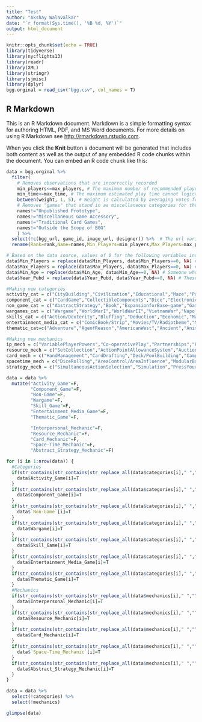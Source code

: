 ---
title: "Test"
author: "Akshay Walavalkar"
date: "`r format(Sys.time(), '%B %d, %Y')`"
output: html_document
---


```{r setup, include=FALSE}
knitr::opts_chunk$set(echo = TRUE)
library(tidyverse)
library(nycflights13)
library(readr)
library(XML)
library(stringr)
library(sjmisc)
library(dplyr)
bgg.orginal = read_csv("bgg.csv", col_names = T) 
```

## R Markdown

This is an R Markdown document. Markdown is a simple formatting syntax for authoring HTML, PDF, and MS Word documents. For more details on using R Markdown see <http://rmarkdown.rstudio.com>.

When you click the **Knit** button a document will be generated that includes both content as well as the output of any embedded R code chunks within the document. You can embed an R code chunk like this:

```{r}
data = bgg.orginal %>%
  filter(
    # Removes observations that are incorrectly recorded
    min_players<=max_players, # The maximum number of recommended players cannot logically be less than the minimum number of recommended players
    min_time<=max_time, # The maximum estimated play time cannot logically be less than the minimum estimated play time
    between(weight, 1, 5), # Weight is calculated by averaging votes from a scale of 1-5, thus we remove observations where the weight is less than 1 or greater than 5.
    # Removes "games" that stand in as miscellaneous categories for the data; These are not board games; They only act as generalized placeholders and thus are irrelevant to our analysis
    names!="Unpublished Prototype", 
    names!="Miscellaneous Game Accessory", 
    names!="Traditional Card Games", 
    names!="Outside the Scope of BGG"
    ) %>%  
  select(!c(bgg_url, game_id, image_url, designer)) %>%  # The url variables cannot be used in a data analysis, and game_id & designer are not relevant to our data analysis
  rename(Rank=rank,Name=names,Min_Players=min_players,Max_Players=max_players,Avg_Time=avg_time,Min_Time=min_time,Max_Time=max_time,Year_Pubd=year,Avg_Rating=avg_rating,Geek_Rating=geek_rating,Num_Votes=num_votes,Min_Age=age,mechanics=mechanic,Num_Owned=owned,categories=category,Complexity=weight) # Renames variables to accurately reflect their utility

# Based on the data source, values of 0 for the following variables indicate that the publisher did not provide data or that data for the variable was unavailable; Since the data is numeric, a "0" entry might be misconstrued as an acceptable value, thus we convert 0 to NA to properly reflect this.
data$Min_Players = replace(data$Min_Players, data$Min_Players==0, NA) # 0 players cannot play a game; this is missing data
data$Max_Players = replace(data$Max_Players, data$Max_Players==0, NA) # 0 players cannot play a game; this is missing data
data$Min_Age = replace(data$Min_Age, data$Min_Age==0, NA) # Someone who is 0 years old cannot play a game; this is missing data
data$Year_Pubd = replace(data$Year_Pubd, data$Year_Pubd==0, NA) # These games have no confirmed initial publication date; this is unavailable data

#Making new categories
activity_cat = c("CityBuilding","Civilization","Educational","Maze","PartyGame","Puzzle","PikeandShot","Print&Play","Racing","TerritoryBuilding","Transportation")
component_cat = c("CardGame","CollectibleComponents","Dice","Electronic","Miniatures")
non_game_cat = c("AbstractStrategy","Book","ExpansionforBase-game","GameSystem")
wargames_cat = c("Wargame","WorldWarI","WorldWarII","VietnamWar","Napoleonic","ModernWarfare","CivilWar","AmericanCivilWar","Post-Napoleonic","AmericanRevolutionaryWar","AmericanIndianWars","KoreanWar")
skills_cat = c("Action/Dexterity","Bluffing","Deduction","Economic","Math","Medical","Number","Memory","Negotiation","Real-time","Trivia","WordGame")
entertainment_media_cat = c("ComicBook/Strip","Movies/TV/Radiotheme","Music","Novel-based","Political","Sports","VideoGameTheme")
thematic_cat=c("Adventure","AgeofReason","AmericanWest","Ancient","Animals","Arabian","Aviation/Flight","Children'sGame","Environmental","Exploration","Fantasy","Farming","Fighting","Horror","Humor","Industry/Manufacturing","Mafia","Mature/Adult","Medieval","Murder/Mystery","Mythology","Nautical","Pirates","Prehistoric","Religious","Renaissance","ScienceFiction","SpaceExploration","Spies/SecretAgents","Trains","Travel","Zombies")

#Making new mechanics
ip_mech = c("VariablePlayerPowers","Co-operativePlay","Partnerships","PlayerElimination","RolePlaying","Trading","Action/MovementProgramming","Voting","Acting","Singing")
resource_mech = c("SetCollection","ActionPointAllowanceSystem","Auction/Bidding","WorkerPlacement","Pick-upandDeliver","StockHolding","CommoditySpeculation	","Betting/Wagering")
card_mech = c("HandManagement","CardDrafting","Deck/PoolBuilding","Campaign/BattleCardDriven","TakeThat","Trick-taking")
spacetime_mech = c("DiceRolling","AreaControl/AreaInfluence","ModularBoard","TilePlacement","Hex-and-Counter","AreaMovement","GridMovement","PointtoPointMovement","Route/NetworkBuilding","PatternBuilding","Roll/SpinandMove","AreaEnclosure","TimeTrack","Area-Impulse","CrayonRailSystem")
strategy_mech = c("SimultaneousActionSelection","Simulation","PressYourLuck","SecretUnitDeployment","Memory","VariablePhaseOrder","PatternRecognition","Storytelling","Chit-PullSystem","Paper-and-Pencil","Rock-Paper-Scissors","LineDrawing")

data = data %>% 
  mutate("Activity_Game"=F,
         "Component_Game"=F,
         "Non-Game"=F,
         "Wargame"=F,
         "Skill_Game"=F,
         "Entertainment_Media_Game"=F,
         "Thematic_Game"=F,

         "Interpersonal_Mechanic"=F,
         "Resource_Mechanic"=F,
         "Card_Mechanic"=F,
         "Space-Time_Mechanic"=F,
         "Abstract_Strategy_Mechanic"=F)

for (i in 1:nrow(data)) {
  #Categories
  if(str_contains(str_contains(str_replace_all(data$categories[i]," ",""),activity_cat),TRUE)) {
    data$Activity_Game[i]=T
  }
  if(str_contains(str_contains(str_replace_all(data$categories[i]," ",""),component_cat),TRUE)) {
    data$Component_Game[i]=T
  }
  if(str_contains(str_contains(str_replace_all(data$categories[i]," ",""),non_game_cat),TRUE)) {
    data$`Non-Game`[i]=T
  }
  if(str_contains(str_contains(str_replace_all(data$categories[i]," ",""),wargames_cat),TRUE)) {
    data$Wargame[i]=T
  }
  if(str_contains(str_contains(str_replace_all(data$categories[i]," ",""),skills_cat),TRUE)) {
    data$Skill_Game[i]=T
  }
  if(str_contains(str_contains(str_replace_all(data$categories[i]," ",""),entertainment_media_cat),TRUE)) {
    data$Entertainment_Media_Game[i]=T
  }
  if(str_contains(str_contains(str_replace_all(data$categories[i]," ",""),thematic_cat),TRUE)) {
    data$Thematic_Game[i]=T
  }
  #Mechanics
  if(str_contains(str_contains(str_replace_all(data$mechanics[i]," ",""),ip_mech),TRUE)) {
    data$Interpersonal_Mechanic[i]=T
  }
  if(str_contains(str_contains(str_replace_all(data$mechanics[i]," ",""),resource_mech),TRUE)) {
    data$Resource_Mechanic[i]=T
  }
  if(str_contains(str_contains(str_replace_all(data$mechanics[i]," ",""),card_mech),TRUE)) {
    data$Card_Mechanic[i]=T
  }
  if(str_contains(str_contains(str_replace_all(data$mechanics[i]," ",""),spacetime_mech),TRUE)) {
    data$`Space-Time_Mechanic`[i]=T
  }
  if(str_contains(str_contains(str_replace_all(data$mechanics[i]," ",""),strategy_mech),TRUE)) {
    data$Abstract_Strategy_Mechanic[i]=T
  }
}

data = data %>%
  select(!categories) %>% 
  select(!mechanics)

glimpse(data)
```